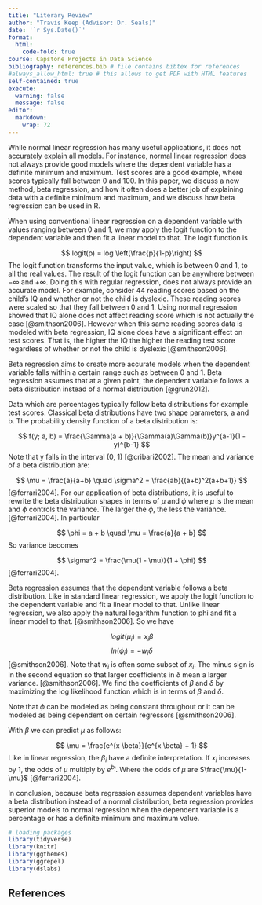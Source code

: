 ```yaml
---
title: "Literary Review"
author: "Travis Keep (Advisor: Dr. Seals)"
date: '`r Sys.Date()`'
format:
  html:
    code-fold: true
course: Capstone Projects in Data Science
bibliography: references.bib # file contains bibtex for references
#always_allow_html: true # this allows to get PDF with HTML features
self-contained: true
execute: 
  warning: false
  message: false
editor: 
  markdown: 
    wrap: 72
---
```


While normal linear regression has many useful applications, it does not accurately explain all models. For instance, normal linear regression does not always provide good models where the dependent variable has a definite minimum and maximum. Test scores are a good example, where scores typically fall between 0 and 100. In this paper, we discuss a new method, beta regression, and how it often does a better job of explaining data with a definite minimum and maximum, and we discuss how beta regression can be used in R.

When using conventional linear regression on a dependent variable with values ranging between 0 and 1, we may apply the logit function to the dependent variable and then fit a linear model to that. The logit function is

$$
logit(p) = log \left(\frac{p}{1-p}\right)
$$
The logit function transforms the input value, which is between 0 and 1, to all the real values. The result of the logit function can be anywhere between $-\infty$ and $+\infty$. Doing this with regular regression, does not always provide an accurate model. For example, consider 44 reading scores based on the child's IQ and whether or not the child is dyslexic. These reading scores were scaled so that they fall between 0 and 1. Using normal regression showed that IQ alone does not affect reading score which is not actually the case [@smithson2006]. However when this same reading scores data is modeled with beta regression, IQ alone does have a significant effect on test scores. That is, the higher the IQ the higher the reading test score regardless of whether or not the child is dyslexic [@smithson2006].

Beta regression aims to create more accurate models when the dependent variable falls within a certain range such as between 0 and 1. Beta regression assumes that at a given point, the dependent variable follows a beta distribution instead of a normal distribution [@grun2012].

Data which are percentages typically follow beta distributions for example test scores. Classical beta distributions have two shape parameters, a and b. The probability density function of a beta distribution is:

$$
f(y; a, b) = \frac{\Gamma(a + b)}{\Gamma(a)\Gamma(b)}y^{a-1}(1 - y)^{b-1}
$$
Note that y falls in the interval (0, 1) [@cribari2002]. The mean and variance of a beta distribution are:

$$
\mu = \frac{a}{a+b} \quad \sigma^2 = \frac{ab}{(a+b)^2(a+b+1)}
$$
[@ferrari2004]. For our application of beta distributions, it is useful to rewrite the beta distribution shapes in terms of $\mu$ and $\phi$ where $\mu$ is the mean and $\phi$ controls the variance. The larger the $\phi$, the less the variance. [@ferrari2004]. In particular

$$
\phi = a + b \quad \mu = \frac{a}{a + b}
$$
So variance becomes

$$
\sigma^2 = \frac{\mu(1 - \mu)}{1 + \phi}
$$
[@ferrari2004].

Beta regression assumes that the dependent variable follows a beta distribution. Like in standard linear regression, we apply the logit function to the dependent variable and fit a linear model to that. Unlike linear regression, we also apply the natural logarithm function to phi and fit a linear model to that. [@smithson2006]. So we have

$$
logit(\mu_i) = x_i\beta
$$
$$
ln(\phi_i) = -w_i\delta
$$
[@smithson2006]. Note that $w_i$ is often some subset of $x_i$. The minus sign is in the second equation so that larger coefficients in $\delta$ mean a larger variance. [@smithson2006]. We find the coefficients of $\beta$ and $\delta$ by maximizing the log likelihood function which is in terms of $\beta$ and $\delta$.

Note that $\phi$ can be modeled as being constant throughout or it can be modeled as being dependent on certain regressors [@smithson2006].

With $\beta$ we can predict $\mu$ as follows: 

$$
\mu = \frac{e^{x \beta}}{e^{x \beta} + 1}
$$
Like in linear regression, the $\beta_i$ have a definite interpretation. If $x_i$ increases by 1, the odds of $\mu$ multiply by $e^{b_i}$. Where the odds of $\mu$ are $\frac{\mu}{1-\mu}$ [@ferrari2004].

In conclusion, because beta regression assumes dependent variables have a beta distribution instead of a normal distribution, beta regression provides superior models to normal regression when the dependent variable is a percentage or has a definite minimum and maximum value.


```r
# loading packages 
library(tidyverse)
library(knitr)
library(ggthemes)
library(ggrepel)
library(dslabs)
```

## References
